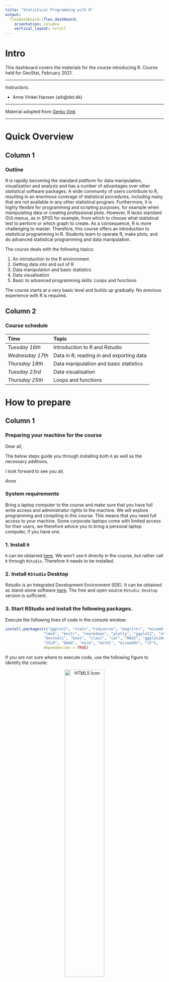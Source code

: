 ```yaml
---
title: "Statistical Programming with R"
output: 
  flexdashboard::flex_dashboard:
    orientation: columns
    vertical_layout: scroll
---
```


# Intro{.sidebar}

This dashboard covers the materials for the course introducing R. Course held for GeoStat, February 2021.

---

Instructors: 

 - Anne Vinkel Hansen (aih@dst.dk)


---

Material adopted from [Gerko Vink](https://github.com/gerkovink/R)


---
# Quick Overview

## Column 1

### Outline
R is rapidly becoming the standard platform for data manipulation, visualization and analysis and has a number of advantages over other statistical software packages. A wide community of users contribute to R, resulting in an enormous coverage of statistical procedures, including many that are not available in any other statistical program. Furthermore, it is highly flexible for programming and scripting purposes, for example when manipulating data or creating professional plots. However, R lacks standard GUI menus, as in SPSS for example, from which to choose what statistical test to perform or which graph to create. As a consequence, R is more challenging to master. Therefore, this course offers an introduction to statistical programming in R. Students learn to operate R, make plots, and do advanced statistical programming and data manipulation. 


The course deals with the following topics:

1.	An introduction to the R environment.
2.  Getting data into and out of R 
3.  Data manipulation and basic statistics 
4.	Data visualisation
5.  Basic to advanced programming skills: Loops and functions

The course starts at a very basic level and builds up gradually. No previous experience with R is required.

## Column 2

### Course schedule 

| Time            | Topic                                           |
|:----------------|:------------------------------------------------|
| *Tuesday 16th*  | Introduction to R and Rstudio                   |
| *Wednesday 17th*| Data in R, reading in and exporting data        |
| *Thursday 18th* | Data manipulation and basic statistics          |
| *Tuesday 23rd*  | Data visualisation                              |
| *Thursday 25th* | Loops and functions                             |


# How to prepare

## Column 1

### Preparing your machine for the course
Dear all, 

The below steps guide you through installing both `R` as well as the necessary additions.

I look forward to see you all,  

*Anne*

### **System requirements**

Bring a laptop computer to the course and make sure that you have full write access and administrator rights to the machine. We will explore programming and compiling in this course. This means that you need full access to your machine. Some corporate laptops come with limited access for their users, we therefore advice you to bring a personal laptop computer, if you have one. 

### **1. Install `R`**
`R` can be obtained [here](https://cran.r-project.org). We won't use `R` directly in the course, but rather call `R` through `RStudio`. Therefore it needs to be installed. 

### **2. Install `RStudio` Desktop**

Rstudio is an Integrated Development Environment (IDE). It can be obtained as stand-alone software [here](https://www.rstudio.com/products/rstudio/download/#download). The free and open source `RStudio Desktop` version is sufficient.

### **3. Start RStudio and install the following packages. **

Execute the following lines of code in the console window:

```r
install.packages(c("ggplot2", "stats","tidyverse", "magrittr", "micemd", "jomo", "pan", 
                 "lme4", "knitr", "rmarkdown", "plotly", "ggplot2", "shiny", 
                 "devtools", "boot", "class", "car", "MASS", "ggplot2movies", 
                 "ISLR", "DAAG", "mice", "mitml", "miceadds", "sf"), 
                 dependencies = TRUE)
```


If you are not sure where to execute code, use the following figure to identify the console:

<center>
  <img src="console.png" alt="HTML5 Icon" width = 50%>
</center>

Just copy and paste the installation command and press the return key. When asked 

```r
Do you want to install from sources the package which needs 
compilation? (Yes/no/cancel)
```

type `Yes` in the console and press the return key. 


## Column 2

### More about installing R

- [An introduction to R](https://intro2r.com/) Chapter 1

# Tuesday 16th

## Column 1

### Materials
We adapt the course as we go. To ensure that you work with the latest iteration of the course materials, we advice all course participants to access the materials online.

- Part A: Introduction
    - [Lecture A](Contents/Material/Part A - Introduction/Lecture_A.html)
    - [Lecture A Handout](Contents/Material/Part A - Introduction/Lecture_A_handout.html)
    - [Practical A](Contents/Material/Part A - Introduction/Practical_A_walkthrough.html)
    - [`notebook.R`](Contents/Material/Part A - Introduction/notebook.R)
    - [`markdown.Rmd`](Contents/Material/Part A - Introduction/markdown.Rmd)

- Part B: How is `R` organized?
    - [Lecture B](Contents/Material/Part B - How is R organized/Lecture_B.html)
    - [Lecture B Handout](Contents/Material/Part B - How is R organized/Lecture_B_handout.html)
    - [Practical B](Contents/Material/Part B - How is R organized/Practical_B_walkthrough.html)
    - [Impractical B](Contents/Material/Part B - How is R organized/Practical_B.html)
    - [`boys.RData`](Contents/Material/Part B - How is R organized/boys.RData)

All lectures are in `html` format. Practicals are walkthrough files that guide you through the exercises. `Impractical` files contain the exercises, without walkthrough, explanations and solutions. 

## Column 2

### Useful references

- [The tidyverse style guide](https://style.tidyverse.org)
- [The R project homepage](https://www.r-project.org/) 
- [CRAN task view for official statistics](https://cran.r-project.org/web/views/OfficialStatistics.html)
- [CRAN area for contributed documentation](https://cran.r-project.org/other-docs.html) No longer actively maintained, but a lot of good resources
- Some places to find the `R` community:
  - [#rstats hashtag](https://twitter.com/search?q=%23rstats)
  - [Rweekly](https://rweekly.org/)
  - [R-bloggers](https://www.r-bloggers.com/)
  - [Stack Overflow](https://stackoverflow.com/) A good place to ask questions. Check if your question has been answered before, and make sure to phrase it carefully and correctly. 

The above links are useful references that connect to today's materials. 


# Wednesday 17th

## Column 1

### Materials

- Part C: `R` Functionality and reading in data
    - [Lecture C](Contents/Material/Part C - R-functionality/Lecture_C.html)
    - [Lecture C Handout](Contents/Material/Part C - R-functionality/Lecture_C_handout.html)
    - [Practical C](Contents/Material/Part C - R-functionality/Practical_C_walkthrough.html)
    - [Practical C with solutions](Contents/Material/Part C - R-functionality/Practical_C.html)
    - [`cabinet.txt`](Contents/Material/Part C - R-functionality/cabinet.txt)

## Column 2

### E-books 

- [An introduction to R](https://intro2r.com/) Chapter 1-3
- [Hands-on programming with R](https://rstudio-education.github.io/hopr/)



# Thursday 18th 

## Column 1

### Materials
- Part D: Data manipulation and basic statistics
    - [Lecture D](Contents/Material/Part F - Pipes/Lecture_F.html)
    - [Practical D](Contents/Material/Part F - Pipes/Practical_F_walkthrough.html)
    - [Impractical D](Contents/Material/Part F - Pipes/Practical_F.html)
    
## Column 2

### Useful links

- [`magrittr`](https://magrittr.tidyverse.org)
- [`R` for Data Science](http://r4ds.had.co.nz) - [Chapter 18 on pipes](http://r4ds.had.co.nz/pipes.html)


# Tuesday 23rd

## Column 1

### Materials
- Part E: Data visualization
    - [Lecture E](Contents/Material/Part I - Data visualization/Lecture_i.html)
    - [Practical E](Contents/Material/Part I - Data visualization/Practical_i_walkthrough.html)
    - [Practical E - using ggplot](Contents/Material/Part I - Data visualization/Practical_i_walkthrough_ggplot.html)
    - [Impractical E](Contents/Material/Part I - Data visualization/Practical_i.html).
    - [DK_map.shp](Contents/Material/Part I - Data visualization/DK_map.shp), [DK_map.shx](Contents/Material/Part I - Data visualization/DK_map.shx), [DK_map.dbf](Contents/Material/Part I - Data visualization/DK_map.dbf), [DK_map.prj](Contents/Material/Part I - Data visualization/DK_map.prj)  shapefiles for mapping data on Danish municipalities

All lectures are in `html` format. Practicals are walkthrough files that guide you through the exercises. `Impractical` files contain the exercises, without walkthrough, explanations and solutions.

## Column 2

### Useful links

- [An introduction to R](https://intro2r.com/) Chapter 4-5
- [The `ggplot2` reference page](https://ggplot2.tidyverse.org/reference/)

The above link details pretty much all you can do with package `ggplot2`.

- [Geocomputation with `R`](https://bookdown.org/robinlovelace/geocompr/)

The `sf` setup for `R` is relatively new, and a lot of material about spatial data in `R` uses the older `sp` setup. This book is an introduction to spatial data the `sf` way.


# Thursday 25th 

## Column 1

### Materials
- Part E: Loops and functions
    - [Lecture F](Contents/Material/Part E - Functions apply and looping/Lecture_E.html)
    - [Lecture F Handout](Contents/Material/Part E - Functions apply and looping/Lecture_E_handout.html)
    - [Practical F](Contents/Material/Part E - Functions apply and looping/Practical_E_barebone.html)
    - [Practical F with solutions](Contents/Material/Part E - Functions apply and looping/Practical_E_walkthrough.html)

All lectures are in `html` format. Practicals are are provided both as naked questions but also with ample explanations and solutions - choose according to your taste!

## Column 2

### Useful References
- [An introduction to R](https://intro2r.com/) Chapter 7
- [The Google R style guide](https://google.github.io/styleguide/Rguide.xml)

The above links are useful references that connect to today's materials.


# Further studies

## Column 1

### What to do after the course

The following references are currently available for free, either as pdfs or as extensive webpages (written with [RMarkdown](https://rmarkdown.rstudio.com/) and [bookdown](https://bookdown.org/)). They are all very useful and we highly recommend them. 

- [R for Data Science](https://r4ds.had.co.nz): written by Hadley Wickham and Garrett Grolemund this book relies almost exclusively on the [tidyverse](https://www.tidyverse.org/) approach to data analysis. Many highly effective tools will be right at your fingertips after reading this book and working through the many exercises.
- [Hands-On Programming with R](https://rstudio-education.github.io/hopr/): a great read by Garrett Grolemund emphasizing programming techniques with R. 
- [Advanced R](https://adv-r.hadley.nz/): You want to gain deeper knowledge of R and you wnat to learn from one of the most influential R contributors. This one is for you!
- [Introduction to Statistical Learning](http://faculty.marshall.usc.edu/gareth-james/ISL/): an introductory book on statistical learning, with applications in R. The R code is somewhat old-style and you might be able to find newer packages for the tasks, but ths is a solid read well worth the effort.
- [Data Analysis and Graphics Using R](http://www.pindex.com/uploads/post_docs/Maindonald%20Data%20Analysis%20and%20Graphics(PINDEX-DOC-6953).pdf): a detailed book that covers a lot about categorical data analysis and fitting `glm`s in `R`.

